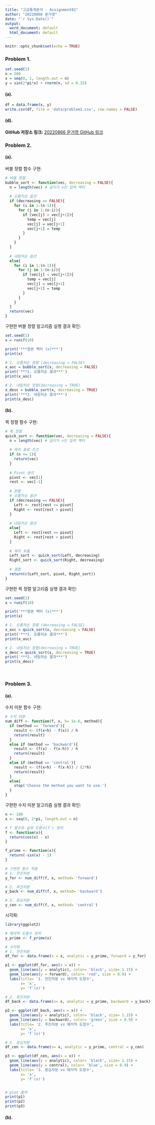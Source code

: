 ```yaml
---
title: "고급통계분석 - Assignment01"
author: "20220866 문가영"
date: "`r Sys.Date()`"
output:
  word_document: default
  html_document: default
---
```


```r
knitr::opts_chunk$set(echo = TRUE)
```

### Problem 1.

```r
set.seed(1)
n = 200
x = seq(0, 1, length.out = n)
y = sin(2*pi*x) + rnorm(n, sd = 0.15)
```


#### (a). 

```r
df = data.frame(x, y)
write.csv(df, file = 'data/problem1.csv', row.names = FALSE)
```


#### (d).

**GitHub 저장소 링크:** [20220866 문가영 GitHub 링크](https://github.com/Ga-young-Moon/Advanced-Statistical-Analysis)
\

### Problem 2.

#### (a).

버블 정렬 함수 구현:
```r
# 버블 정렬
bubble_sort <- function(vec, decreasing = FALSE){
  n = length(vec) # 길이가 n인 입력 벡터
  
  # 오름차순 옵션
  if (decreasing == FALSE){
    for (i in 1:(n-1)){
      for (j in 1:(n-i)){
        if (vec[j] > vec[j+1]){
          temp = vec[j]
          vec[j] = vec[j+1]
          vec[j+1] = temp
        }
      }
    }
  }
  
  # 내림차순 옵션
  else{
    for (i in 1:(n-1)){
      for (j in 1:(n-i)){
        if (vec[j] < vec[j+1]){
          temp = vec[j]
          vec[j] = vec[j+1]
          vec[j+1] = temp
        }
      }
    }
  }
  return(vec)
}
```


구현한 버블 정렬 알고리즘 실행 결과 확인:
```r
set.seed(1)
x = runif(10)

print('***원본 벡터 (x)***')
print(x)

# 1. 오름차순 정렬 (decreasing = FALSE)
x_asc = bubble_sort(x, decreasing = FALSE)
print('***1. 오름차순 결과***')
print(x_asc)

# 2. 내림차순 정렬(decreasing = TRUE)
x_desc = bubble_sort(x, decreasing = TRUE)
print('***2. 내림차순 결과***')
print(x_desc)
```


#### (b).

퀵 정렬 함수 구현:
```r
# 퀵 정렬
quick_sort <- function(vec, decreasing = FALSE){
  n = length(vec) # 길이가 n인 입력 벡터
  
  # 재귀 종료 조건
  if (n <= 1){
    return(vec)
  }
  
  # Pivot 분리
  pivot <- vec[1]
  rest <- vec[-1]
  
  # 분할
  # 오름차순 옵션
  if (decreasing == FALSE){
    Left <- rest[rest <= pivot]
    Right <- rest[rest > pivot]
  }
  
  # 내림차순 옵션
  else{
    Left <- rest[rest >= pivot]
    Right <- rest[rest < pivot]
  }
  
  # 재귀 호출
  Left_sort <- quick_sort(Left, decreasing)
  Right_sort <- quick_sort(Right, decreasing)
  
  # 결합
  return(c(Left_sort, pivot, Right_sort))
}
```


구현한 퀵 정렬 알고리즘 실행 결과 확인:
```r
set.seed(1)
x = runif(10)

print('***원본 벡터 (x)***')
print(x)

# 1. 오름차순 정렬 (decreasing = FALSE)
x_asc = quick_sort(x, decreasing = FALSE)
print('***1. 오름차순 결과***')
print(x_asc)

# 2. 내림차순 정렬(decreasing = TRUE)
x_desc = quick_sort(x, decreasing = TRUE)
print('***2. 내림차순 결과***')
print(x_desc)
```
\

### Problem 3.

#### (a).

수치 미분 함수 구현:
```r
# 수치 미분
num_diff <- function(f, x, h= 1e-6, method){
  if (method == 'forward'){
    result <- (f(x+h) - f(x)) / h
    return(result)
  }
  else if (method == 'backward'){
    result <- (f(x) - f(x-h)) / h
    return(result)
  }
  else if (method == 'central'){
    result <- (f(x+h) - f(x-h)) / (2*h)
    return(result)
  }
  else{
    stop('Choose the method you want to use.')
  }
}
```


구현한 수치 미분 알고리즘 실행 결과 확인:
```r
n <- 100
x <- seq(0, 2*pi, length.out = n)

# f 함수와 실제 도함수(f`) 정의
f <- function(x){
  return(cos(x) - x)
}

f_prime <- function(x){
  return(-sin(x) - 1)
}

# 구현한 함수 적용
# 1. 전진차분
y_for <- num_diff(f, x, method= 'forward')

# 2. 후진차분
y_back <- num_diff(f, x, method= 'backward')

# 3. 중심차분
y_cen <- num_diff(f, x, method= 'central')
```


시각화:
```r
library(ggplot2)

# 해석적 도함수 정의
y_prime <- f_prime(x)

# 시각화
# 1. 전진차분
df_for <- data.frame(x = x, analytic = y_prime, forward = y_for)

p1 <- ggplot(df_for, aes(x = x)) +
  geom_line(aes(y = analytic), color= 'black', size= 1.15) +
  geom_line(aes(y = forward), color= 'red', size = 0.9) +
  labs(title= '1. 전진차분 vs 해석적 도함수',
       x= 'x',
       y= 'f`(x)')

# 2. 후진차분
df_back <- data.frame(x= x, analytic = y_prime, backward = y_back)

p2 <- ggplot(df_back, aes(x = x)) +
  geom_line(aes(y = analytic), color= 'black', size= 1.15) +
  geom_line(aes(y = backward), color= 'green', size = 0.9) +
  labs(title= '2. 후진차분 vs 해석적 도함수',
       x= 'x',
       y= 'f`(x)')

# 3. 중심차분
df_cen <- data.frame(x= x, analytic = y_prime, central = y_cen)

p3 <- ggplot(df_cen, aes(x = x)) +
  geom_line(aes(y = analytic), color= 'black', size= 1.15) +
  geom_line(aes(y = central), color= 'blue', size = 0.9) +
  labs(title= '3. 중심차분 vs 해석적 도함수',
       x= 'x',
       y= 'f`(x)')


# plot 출력
print(p1)
print(p2)
print(p3)
```


#### (b).

```r

```

